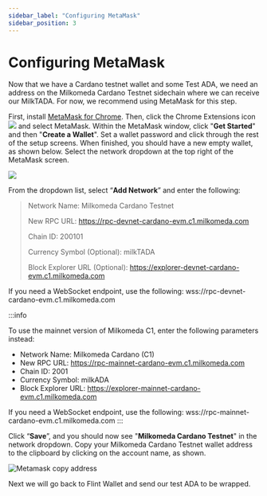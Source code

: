 ```yaml
---
sidebar_label: "Configuring MetaMask"
sidebar_position: 3
---
```



# Configuring MetaMask

Now that we have a Cardano testnet wallet and some Test ADA, we need an address on the Milkomeda Cardano Testnet sidechain where we can receive our MilkTADA. For now, we recommend using MetaMask for this step.

First, install [MetaMask for Chrome](https://chrome.google.com/webstore/detail/metamask/nkbihfbeogaeaoehlefnkodbefgpgknn). Then, click the Chrome Extensions icon <img src={puzzleIcon} className="img-icon" /> and select MetaMask. Within the MetaMask window, click "**Get Started**" and then "**Create a Wallet**". Set a wallet password and click through the rest of the setup screens. When finished, you should have a new empty wallet, as shown below. Select the network dropdown at the top right of the MetaMask screen.

![](/img/metamask-change-network.png)

From the dropdown list, select “**Add Network**” and enter the following:

> Network Name: Milkomeda Cardano Testnet
>
> New RPC URL: https://rpc-devnet-cardano-evm.c1.milkomeda.com
>
> Chain ID: 200101
>
> Currency Symbol (Optional): milkTADA
>
> Block Explorer URL (Optional): https://explorer-devnet-cardano-evm.c1.milkomeda.com

If you need a WebSocket endpoint, use the following: wss://rpc-devnet-cardano-evm.c1.milkomeda.com

:::info

To use the mainnet version of Milkomeda C1, enter the following parameters instead:

- Network Name: Milkomeda Cardano (C1)
- <span>New RPC URL: https://rpc-mainnet-cardano-evm.c1.milkomeda.com</span>
- Chain ID: 2001
- Currency Symbol: milkADA
- <span> Block Explorer URL: https://explorer-mainnet-cardano-evm.c1.milkomeda.com </span>

If you need a WebSocket endpoint, use the following: wss://rpc-mainnet-cardano-evm.c1.milkomeda.com
:::

Click “**Save**”, and you should now see "**Milkomeda Cardano Testnet**" in the network dropdown. Copy your Milkomeda Cardano Testnet wallet address to the clipboard by clicking on the account name, as shown.

![Metamask copy address](/img/metamask-copy-c1-testnet-address.png)

Next we will go back to Flint Wallet and send our test ADA to be wrapped.
